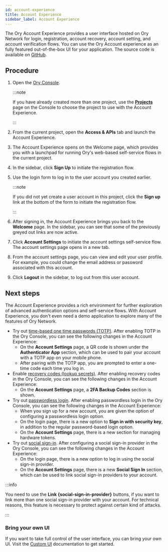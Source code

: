```yaml
---
id: account-experience
title: Account Experience
sidebar_label: Account Experience
---
```


The Ory Account Experience provides a user interface hosted on Ory Network for login, registration, account recovery, account
setting, and account verification flows. You can use the Ory Account experience as an fully featured out-of-the-box UI for your
application. The source code is available on [GitHub](https://github.com/ory/kratos-selfservice-ui-node).

## Procedure

1. Open the [Ory Console](https://console.ory.sh).

   :::note

   If you have already created more than one project, use the [**Projects**](https://console.ory.sh/projects) page on the Console
   to choose the project to use with the Account Experience.

   :::

2. From the current project, open the **Access & APIs** tab and launch the Account Experience.
3. The Account Experience opens on the Welcome page, which provides you with a launchpad for running Ory's web-based self-service
   flows in the current project.
4. In the sidebar, click **Sign Up** to initiate the registration flow.
5. Use the login form to log in to the user account you created earlier.

   :::note

   If you did not yet create a user account in this project, click the **Sign up** link at the bottom of the form to initiate the
   registration flow.

   :::

6. After signing in, the Account Experience brings you back to the **Welcome** page. In the sidebar, you can see that some of the
   previously greyed out links are now active.
7. Click **Account Settings** to initiate the account settings self-service flow. The account settings page opens in a new tab.
8. From the account settings page, you can view and edit your user profile. For example, you could change the email address or
   password associated with this account.
9. Click **Logout** in the sidebar, to log out from this user account.

## Next steps

The Account Experience provides a rich environment for further exploration of advanced authentication options and self-service
flows. With Account Experience, you don't even need a demo application to explore many of the features of Ory Network.

- Try out [time-based one time passwords (TOTP)](https://www.ory.sh/docs/kratos/mfa/totp). After enabling TOTP in the Ory Console,
  you can see the following changes in the Account Experience:
  - On the **Account Settings** page, a QR code is shown under the **Authenticator App** section, which can be used to pair your
    account with a TOTP app on your mobile phone.
  - After pairing with the TOTP app, you are prompted to enter a one-time code each time you log in.
- Enable [recovery codes (lookup secrets)](https://www.ory.sh/docs/kratos/mfa/lookup-secrets). After enabling recovery codes in
  the Ory Console, you can see the following changes in the Account Experience:
  - On the **Account Settings** page, a **2FA Backup Codes** section is shown.
- Try out [passwordless login](https://www.ory.sh/docs/kratos/passwordless/passkeys). After enabling passwordless login in the Ory
  Console, you can see the following changes in the Account Experience:
  - When you sign up for a new account, you are given the option of configuring a passwordless login option.
  - On the login page, there is a new option to **Sign in with security key**, in addition to the regular password-based login
    option.
  - On the **Account Settings** page, there is a new section for managing hardware tokens.
- Try out [social sign-in](https://www.ory.sh/docs/kratos/social-signin/overview). After configuring a social sign-in provider in
  the Ory Console, you can see the following changes in the Account Experience:
  - On the login page, there is a new option to log in using the social sign-in provider.
  - On the **Account Settings** page, there is a new **Social Sign In** section, which can be used to link social sign-in
    providers to your account.

:::info

You need to use the **Link {social-sign-in-provider}** buttons, if you want to link more than one social sign-in provider with
your account. For technical reasons, this feature is necessary to protect against certain kind of attacks.

:::

### Bring your own UI

If you want to take full control of the user interface, you can bring your own UI. Visit the
[Custom UI](http://ory.sh/docs/kratos/bring-your-own-ui/custom-ui-overview) documentation to get started.
